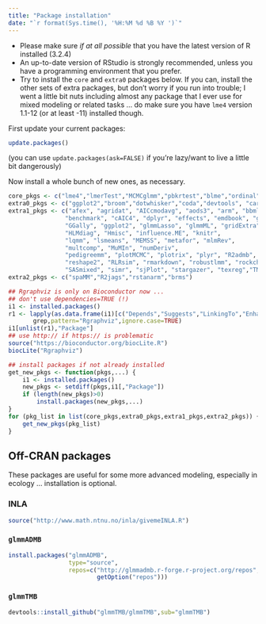 ```yaml
---
title: "Package installation"
date: "`r format(Sys.time(), '%H:%M %d %B %Y ')`"
---
```


- Please make sure *if at all possible* that you have the latest version of R installed (3.2.4)
- An up-to-date version of RStudio is strongly recommended, unless you have a programming environment that you prefer.
- Try to install the `core` and `extra0` packages below. If you can, install the other sets of extra packages, but don't worry if you run into trouble; I went a little bit nuts including almost any package that I ever use for mixed modeling or related tasks ... do make sure you have `lme4` version 1.1-12 (or at least -11) installed though.

First update your current packages:

```r
update.packages()
```
(you can use `update.packages(ask=FALSE)` if you're lazy/want to live a little bit dangerously)

Now install a whole bunch of new ones, as necessary.

```r
core_pkgs <- c("lme4","lmerTest","MCMCglmm","pbkrtest","blme","ordinal")
extra0_pkgs <- c("ggplot2","broom","dotwhisker","coda","devtools", "car")
extra1_pkgs <- c("afex", "agridat", "AICcmodavg", "aods3", "arm", "bbmle",
                "benchmark", "cAIC4", "dplyr", "effects", "emdbook", "gamm4",
                "GGally", "ggplot2", "glmmLasso", "glmmML", "gridExtra", "hglm",
                "HLMdiag", "Hmisc", "influence.ME", "knitr", 
                "lqmm", "lsmeans", "MEMSS", "metafor", "mlmRev",
                "multcomp", "MuMIn", "numDeriv",
                "pedigreemm", "plotMCMC", "plotrix", "plyr", "R2admb",
                "reshape2", "RLRsim", "rmarkdown", "robustlmm", "rockchalk",
                "SASmixed", "simr", "sjPlot", "stargazer", "texreg","TMB")
extra2_pkgs <- c("spaMM","R2jags","rstanarm","brms")
```

```r
## Rgraphviz is only on Bioconductor now ...
## don't use dependencies=TRUE (!)
i1 <- installed.packages()
r1 <- lapply(as.data.frame(i1)[c("Depends","Suggests","LinkingTo","Enhances")],
       grep,pattern="Rgraphviz",ignore.case=TRUE)
i1[unlist(r1),"Package"]
## use http:// if https:// is problematic
source("https://bioconductor.org/biocLite.R")
biocLite("Rgraphviz")
```

```r
## install packages if not already installed
get_new_pkgs <- function(pkgs,...) {
    i1 <- installed.packages()
    new_pkgs <- setdiff(pkgs,i1[,"Package"])
    if (length(new_pkgs)>0)
        install.packages(new_pkgs,...)
}
for (pkg_list in list(core_pkgs,extra0_pkgs,extra1_pkgs,extra2_pkgs)) {
    get_new_pkgs(pkg_list)
}
```

## Off-CRAN packages

These packages are useful for some more advanced modeling, especially in ecology ... installation is optional.

### INLA

```r
source("http://www.math.ntnu.no/inla/givemeINLA.R")
```

### `glmmADMB`

```r
install.packages("glmmADMB",
                 type="source",
                 repos=c("http://glmmadmb.r-forge.r-project.org/repos",
                         getOption("repos")))
```

### `glmmTMB`

```r
devtools::install_github("glmmTMB/glmmTMB",sub="glmmTMB")
```

